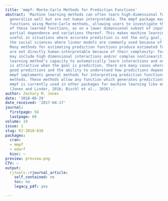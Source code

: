 ```yaml
---
title: 'mmpf: Monte-Carlo Methods for Prediction Functions'
abstract: 'Machine learning methods can often learn high-dimensional functions which
  generalize well but are not human interpretable. The mmpf package marginalizes prediction
  functions using Monte-Carlo methods, allowing users to investigate the behavior
  of these learned functions, as on a lower dimensional subset of input features:
  partial dependence and variations thereof. This makes machine learning methods more
  useful in situations where accurate prediction is not the only goal, such as in
  the social sciences where linear models are commonly used because of their interpretability.
  Many methods for estimating prediction functions produce estimated functions which
  are not directly human-interpretable because of their complexity: for example, they
  may include high dimensional interactions and/or complex nonlinearities. While a
  learning method’s capacity to automatically learn interactions and nonlinearities
  is attractive when the goal is prediction, there are many cases where users want
  good predictions and the ability to understand how predictions depend on the features.
  mmpf implements general methods for interpreting prediction functions using Monte-Carlo
  methods. These methods allow any function which generates predictions to be be interpreted.
  mmpf is currently used in other packages for machine learning like edarf and mlr
  (Jones and Linder, 2016; Bischl et al., 2016).'
author: Zachary M. Jones
date: '2018-06-29'
date_received: '2017-04-17'
journal:
  firstpage: 56
  lastpage: 60
volume: 10
issue: 1
slug: RJ-2018-038
packages:
  cran:
  - mmpf
  - edarf
  bioc: ~
preview: preview.png
CTV: ~
output:
  rjtools::rjournal_article:
    self_contained: no
    toc: no
    legacy_pdf: yes

---
```


